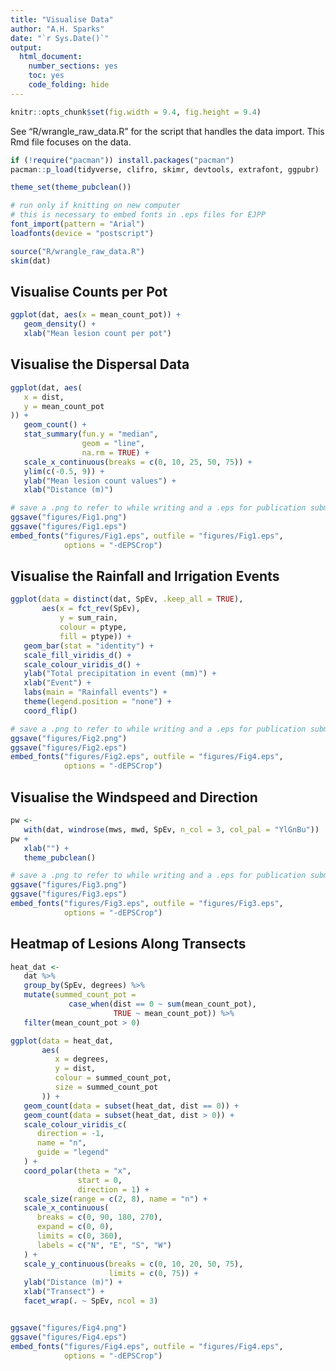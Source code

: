 ```yaml
---
title: "Visualise Data"
author: "A.H. Sparks"
date: "`r Sys.Date()`"
output:
  html_document:
    number_sections: yes
    toc: yes
    code_folding: hide
---
```


```r
knitr::opts_chunk$set(fig.width = 9.4, fig.height = 9.4)
```

See "R/wrangle_raw_data.R" for the script that handles the data import. This
Rmd file focuses on the data.

```r
if (!require("pacman")) install.packages("pacman")
pacman::p_load(tidyverse, clifro, skimr, devtools, extrafont, ggpubr)

theme_set(theme_pubclean())
```

```r
# run only if knitting on new computer
# this is necessary to embed fonts in .eps files for EJPP
font_import(pattern = "Arial")
loadfonts(device = "postscript") 
```

```r
source("R/wrangle_raw_data.R")
skim(dat)
```

## Visualise Counts per Pot

```r
ggplot(dat, aes(x = mean_count_pot)) +
   geom_density() +
   xlab("Mean lesion count per pot")
```

## Visualise the Dispersal Data

```r
ggplot(dat, aes(
   x = dist,
   y = mean_count_pot
)) +
   geom_count() +
   stat_summary(fun.y = "median",
                geom = "line",
                na.rm = TRUE) +
   scale_x_continuous(breaks = c(0, 10, 25, 50, 75)) +
   ylim(c(-0.5, 9)) +
   ylab("Mean lesion count values") +
   xlab("Distance (m)")

# save a .png to refer to while writing and a .eps for publication submission
ggsave("figures/Fig1.png")
ggsave("figures/Fig1.eps")
embed_fonts("figures/Fig1.eps", outfile = "figures/Fig1.eps",
            options = "-dEPSCrop")
```

## Visualise the Rainfall and Irrigation Events

```r
ggplot(data = distinct(dat, SpEv, .keep_all = TRUE),
       aes(x = fct_rev(SpEv),
           y = sum_rain,
           colour = ptype,
           fill = ptype)) +
   geom_bar(stat = "identity") +
   scale_fill_viridis_d() +
   scale_colour_viridis_d() +
   ylab("Total precipitation in event (mm)") +
   xlab("Event") +
   labs(main = "Rainfall events") +
   theme(legend.position = "none") +
   coord_flip()

# save a .png to refer to while writing and a .eps for publication submission
ggsave("figures/Fig2.png")
ggsave("figures/Fig2.eps")
embed_fonts("figures/Fig2.eps", outfile = "figures/Fig4.eps",
            options = "-dEPSCrop")
```

## Visualise the Windspeed and Direction

```r
pw <-
   with(dat, windrose(mws, mwd, SpEv, n_col = 3, col_pal = "YlGnBu"))
pw + 
   xlab("") + 
   theme_pubclean()

# save a .png to refer to while writing and a .eps for publication submission
ggsave("figures/Fig3.png")
ggsave("figures/Fig3.eps")
embed_fonts("figures/Fig3.eps", outfile = "figures/Fig3.eps",
            options = "-dEPSCrop")
```

## Heatmap of Lesions Along Transects

```r
heat_dat <-
   dat %>%
   group_by(SpEv, degrees) %>%
   mutate(summed_count_pot =
             case_when(dist == 0 ~ sum(mean_count_pot),
                       TRUE ~ mean_count_pot)) %>% 
   filter(mean_count_pot > 0)

ggplot(data = heat_dat,
       aes(
          x = degrees,
          y = dist,
          colour = summed_count_pot,
          size = summed_count_pot
       )) +
   geom_count(data = subset(heat_dat, dist == 0)) +
   geom_count(data = subset(heat_dat, dist > 0)) +
   scale_colour_viridis_c(
      direction = -1,
      name = "n",
      guide = "legend"
   ) +
   coord_polar(theta = "x",
               start = 0,
               direction = 1) +
   scale_size(range = c(2, 8), name = "n") +
   scale_x_continuous(
      breaks = c(0, 90, 180, 270),
      expand = c(0, 0),
      limits = c(0, 360),
      labels = c("N", "E", "S", "W")
   ) +
   scale_y_continuous(breaks = c(0, 10, 20, 50, 75),
                      limits = c(0, 75)) +
   ylab("Distance (m)") +
   xlab("Transect") +
   facet_wrap(. ~ SpEv, ncol = 3)


ggsave("figures/Fig4.png")
ggsave("figures/Fig4.eps")
embed_fonts("figures/Fig4.eps", outfile = "figures/Fig4.eps",
            options = "-dEPSCrop")
```
